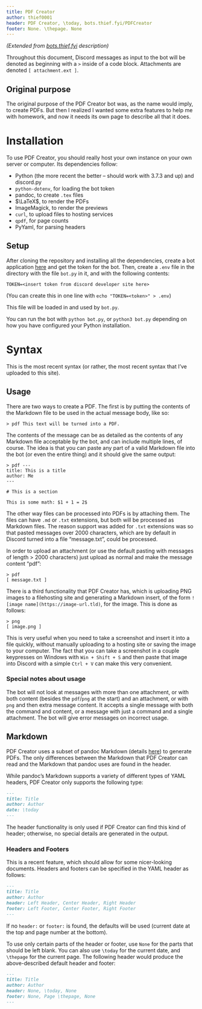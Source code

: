 ```yaml
---
title: PDF Creator
author: thief0001
header: PDF Creator, \today, bots.thief.fyi/PDFCreator
footer: None. \thepage. None
---
```


*(Extended from [bots.thief.fyi](https://bots.thief.fyi) description)*

Throughout this document, Discord messages as input to the bot will be denoted as beginning with a `>` inside of a code block. Attachments are denoted `[ attachment.ext ]`.

## Original purpose

The original purpose of the PDF Creator bot was, as the name would imply, to create PDFs. But then I realized I wanted some extra features to help me with homework, and now it needs its own page to describe all that it does.

# Installation

To use PDF Creator, you should really host your own instance on your own server or computer. Its dependencies follow:

 - Python (the more recent the better -- should work with 3.7.3 and up) and discord.py
 - `python-dotenv`, for loading the bot token
 - pandoc, to create `.tex` files
 - $\LaTeX$, to render the PDFs
 - ImageMagick, to render the previews
 - `curl`, to upload files to hosting services
 - `qpdf`, for page counts
 - PyYaml, for parsing headers

## Setup

After cloning the repository and installing all the dependencies, create a bot application [here](https://discord.com/developers/applications) and get the token for the bot. Then, create a `.env` file in the directory with the file `bot.py` in it, and with the following contents:

```
TOKEN=<insert token from discord developer site here>
```

(You can create this in one line with `echo "TOKEN=<token>" > .env`)

This file will be loaded in and used by `bot.py`.

You can run the bot with `python bot.py`, or `python3 bot.py` depending on how you have configured your Python installation.

# Syntax

This is the most recent syntax (or rather, the most recent syntax that I've uploaded to this site). 

## Usage

There are two ways to create a PDF. The first is by putting the contents of the Markdown file to be used in the actual message body, like so:

```
> pdf This text will be turned into a PDF.
```

The contents of the message can be as detailed as the contents of any Markdown file acceptable by the bot, and can include multiple lines, of course. The idea is that you can paste any part of a valid Markdown file into the bot (or even the entire thing) and it should give the same output:

```
> pdf ---
title: This is a title
author: Me
---

# This is a section

This is some math: $1 + 1 = 2$
```

The other way files can be processed into PDFs is by attaching them. The files can have `.md` or `.txt` extensions, but both will be processed as Markdown files. The reason support was added for `.txt` extensions was so that pasted messages over 2000 characters, which are by default in Discord turned into a file "message.txt", could be processed.

In order to upload an attachment (or use the default pasting with messages of length > 2000 characters) just upload as normal and make the message content "pdf":

```
> pdf
[ message.txt ]
```

There is a third functionality that PDF Creator has, which is uploading PNG images to a filehosting site and generating a Markdown insert, of the form `![image name](https://image-url.tld)`, for the image. This is done as follows:

```
> png
[ image.png ]
```

This is very useful when you need to take a screenshot and insert it into a file quickly, without manually uploading to a hosting site or saving the image to your computer. The fact that you can take a screenshot in a couple keypresses on Windows with `Win + Shift + S` and then paste that image into Discord with a simple `Ctrl + V` can make this very convenient.

### Special notes about usage

The bot will not look at messages with more than one attachment, or with both content (besides the `pdf`/`png` at the start) and an attachment, or with `png` and then extra message content. It accepts a single message with both the command and content, or a message with just a command and a single attachment. The bot will give error messages on incorrect usage. 

## Markdown

PDF Creator uses a subset of pandoc Markdown (details [here](https://pandoc.org/MANUAL.html#pandocs-markdown)) to generate PDFs. The only differences between the Markdown that PDF Creator can read and the Markdown that pandoc uses are found in the header.

While pandoc's Markdown supports a variety of different types of YAML headers, PDF Creator only supports the following type:

```markdown
---
title: Title
author: Author
date: \today
---
```

The header functionality is only used if PDF Creator can find this kind of header; otherwise, no special details are generated in the output.

### Headers and Footers

This is a recent feature, which should allow for some nicer-looking documents. Headers and footers can be specified in the YAML header as follows:

```markdown
---
title: Title
author: Author
header: Left Header, Center Header, Right Header
footer: Left Footer, Center Footer, Right Footer
---
```

If no `header: ` or `footer: ` is found, the defaults will be used (current date at the top and page number at the bottom). 

To use only certain parts of the header or footer, use `None` for the parts that should be left blank. You can also use `\today` for the current date, and `\thepage` for the current page. The following header would produce the above-described default header and footer:

```markdown
---
title: Title
author: Author
header: None, \today, None
footer: None, Page \thepage, None
---
```


























